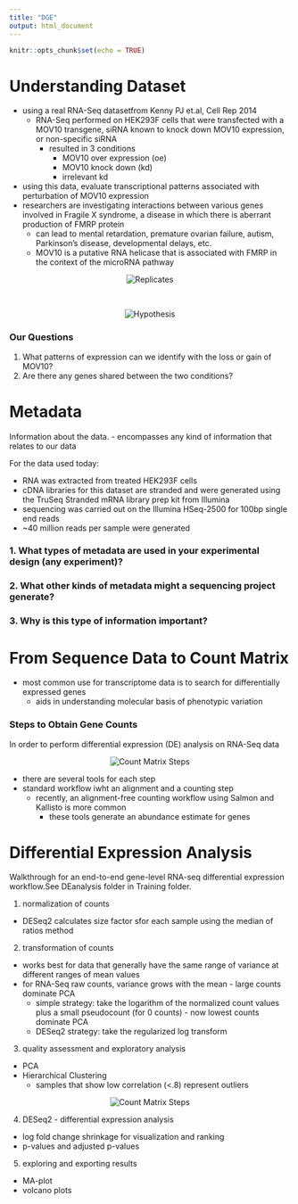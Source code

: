 ---
title: "DGE"
output: html_document
---

```{r setup, include=FALSE}
knitr::opts_chunk$set(echo = TRUE)
```

# Understanding Dataset

- using a real RNA-Seq datasetfrom Kenny PJ et.al, Cell Rep 2014
  - RNA-Seq performed on HEK293F cells that were transfected with a MOV10 transgene, siRNA known to knock down MOV10 expression, or non-specific siRNA
    - resulted in 3 conditions
      - MOV10 over expression (oe)
      - MOV10 knock down (kd)
      - irrelevant kd
- using this data, evaluate transcriptional patterns associated with perturbation of MOV10 expression
- researchers are investigating interactions between various genes involved in Fragile X syndrome, a disease in which there is aberrant production of FMRP protein
  - can lead to mental retardation, premature ovarian failure, autism, Parkinson's disease, developmental delays, etc.
  - MOV10 is a putative RNA helicase that is associated with FMRP in the context of the microRNA pathway

<div style="text-align:center">
<img src="C:/USers/durbe/Documents/repositories/figures/StemAway/R_09Jun_Replicates.png"alt="Replicates">
</div>

<br>

<div style="text-align:center">
<img src="C:/USers/durbe/Documents/repositories/figures/StemAway/R_09Jun_Hypothesis.png"alt="Hypothesis">
</div>

### Our Questions

1. What patterns of expression can we identify with the loss or gain of MOV10?
2. Are there any genes shared between the two conditions?

# Metadata

Information about the data.
- encompasses any kind of information that relates to our data

For the data used today:

- RNA was extracted from treated HEK293F cells
- cDNA libraries for this dataset are stranded and were generated using the TruSeq Stranded mRNA library prep kit from Illumina
- sequencing was carried out on the Illumina HSeq-2500 for 100bp single end reads
- ~40 million reads per sample were generated

### 1. What types of metadata are used in your experimental design (any experiment)?

### 2. What other kinds of metadata might a sequencing project generate?

### 3. Why is this type of information important?

# From Sequence Data to Count Matrix

- most common use for transcriptome data is to search for differentially expressed genes
  - aids in understanding molecular basis of phenotypic variation

### Steps to Obtain Gene Counts

In order to perform differential expression (DE) analysis on RNA-Seq data

<div style="text-align:center">
<img src="C:/USers/durbe/Documents/repositories/figures/StemAway/R_09Jun_Counts.png"alt="Count Matrix Steps">
</div>

- there are several tools for each step
- standard workflow iwht an alignment and a counting step 
  - recently, an alignment-free counting workflow using Salmon and Kallisto is more common
    - these tools generate an abundance estimate for genes
    
# Differential Expression Analysis

Walkthrough for an end-to-end gene-level RNA-seq differential expression workflow.See DEanalysis folder in Training folder.

1. normalization of counts

- DESeq2 calculates size factor sfor each sample using the median of ratios method 

2. transformation of counts

- works best for data that generally have the same range of variance at different ranges of mean values
- for RNA-Seq raw counts, variance grows with the mean - large counts dominate PCA
  - simple strategy: take the logarithm of the normalized count values plus a small pseudocount (for 0 counts) - now lowest counts dominate PCA
  - DESeq2 strategy: take the regularized log transform
  
3. quality assessment and exploratory analysis

- PCA
- Hierarchical Clustering
  - samples that show low correlation (<.8) represent outliers
  
<div style="text-align:center">
<img src="C:/USers/durbe/Documents/repositories/figures/StemAway/R_09Jun_Workflow.png"alt="Count Matrix Steps">
</div>

4. DESeq2 - differential expression analysis

- log fold change shrinkage for visualization and ranking
- p-values and adjusted p-values

5. exploring and exporting results
  
- MA-plot
- volcano plots
